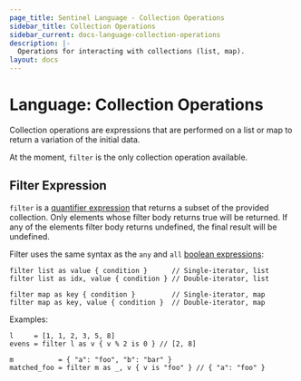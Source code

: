 ```yaml
---
page_title: Sentinel Language - Collection Operations
sidebar_title: Collection Operations
sidebar_current: docs-language-collection-operations
description: |-
  Operations for interacting with collections (list, map).
layout: docs
---
```


# Language: Collection Operations

Collection operations are expressions that are performed on a list or map to
return a variation of the initial data.

At the moment, `filter` is the only collection operation available.

## Filter Expression

`filter` is a [quantifier
expression](/sentinel/language/spec#quantifier-expressions-any-all-filter) that
returns a subset of the provided collection.  Only elements whose filter body
returns true will be returned. If any of the elements filter body returns
undefined, the final result will be undefined.

Filter uses the same syntax as the `any` and `all` [boolean
expressions](/sentinel/language/boolexpr#any-all-expressions):

```sentinel
filter list as value { condition }      // Single-iterator, list
filter list as idx, value { condition } // Double-iterator, list

filter map as key { condition }         // Single-iterator, map
filter map as key, value { condition }  // Double-iterator, map
```

Examples:

```sentinel
l     = [1, 1, 2, 3, 5, 8]
evens = filter l as v { v % 2 is 0 } // [2, 8]

m           = { "a": "foo", "b": "bar" }
matched_foo = filter m as _, v { v is "foo" } // { "a": "foo" }
```
